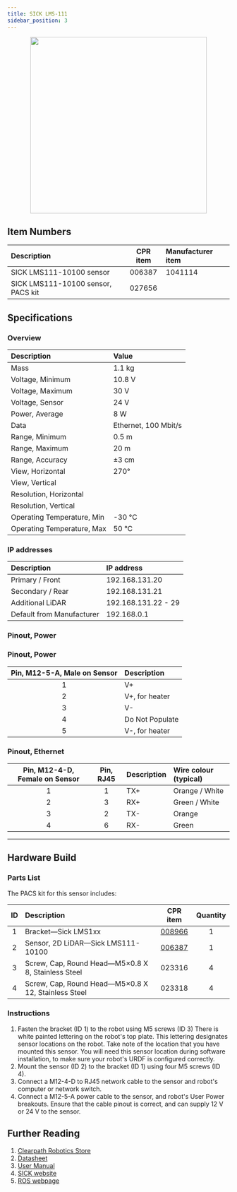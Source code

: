 ```yaml
---
title: SICK LMS-111
sidebar_position: 3
---
```



<center>
  <img
    src="/img/sensor_sick_lms111_1.jpg"
    width="400"
  />
</center>

<Safety />

## Item Numbers

| Description                        | CPR item | Manufacturer item |
| :--------------------------------- | :------: | :---------------- |
| SICK LMS111-10100 sensor           |  006387  | 1041114           |
| SICK LMS111-10100 sensor, PACS kit |  027656  |                   |

## Specifications

### Overview

| Description                | Value                |
| :------------------------- | :------------------- |
| Mass                       | 1.1 kg               |
| Voltage, Minimum           | 10.8 V               |
| Voltage, Maximum           | 30 V                 |
| Voltage, Sensor            | 24 V                 |
| Power, Average             | 8 W                  |
| Data                       | Ethernet, 100 Mbit/s |
| Range, Minimum             | 0.5 m                |
| Range, Maximum             | 20 m                 |
| Range, Accuracy            | ±3 cm                |
| View, Horizontal           | 270°                 |
| View, Vertical             |                      |
| Resolution, Horizontal     |                      |
| Resolution, Vertical       |                      |
| Operating Temperature, Min | -30 °C               |
| Operating Temperature, Max | 50 °C                |

### IP addresses

| Description               | IP address          |
| :------------------------ | :------------------ |
| Primary / Front           | 192.168.131.20      |
| Secondary / Rear          | 192.168.131.21      |
| Additional LiDAR          | 192.168.131.22 - 29 |
| Default from Manufacturer | 192.168.0.1         |

### Pinout, Power

### Pinout, Power

| Pin, M12-5-A, Male on Sensor | Description     |
| :--------------------------: | :-------------- |
|              1               | V+              |
|              2               | V+, for heater  |
|              3               | V-              |
|              4               | Do Not Populate |
|              5               | V-, for heater  |

### Pinout, Ethernet

| Pin, M12-4-D, Female on Sensor | Pin, RJ45 | Description | Wire colour (typical) |
| :----------------------------: | :-------: | :---------- | :-------------------- |
|               1                |     1     | TX+         | Orange / White        |
|               2                |     3     | RX+         | Green / White         |
|               3                |     2     | TX-         | Orange                |
|               4                |     6     | RX-         | Green                 |

---

## Hardware Build

### Parts List

The PACS kit for this sensor includes:

| ID  | Description                                         |                       CPR item                       | Quantity |
| :-: | :-------------------------------------------------- | :--------------------------------------------------: | :------: |
|  1  | Bracket—Sick LMS1xx                                 |   [008966](/assets/clearpath_robotics_008966.pdf)    |    1     |
|  2  | Sensor, 2D LiDAR—Sick LMS111-10100                  | [006387](/assets/clearpath_robotics_006387-TDS1.pdf) |    1     |
|  3  | Screw, Cap, Round Head—M5×0.8 X 8, Stainless Steel  |                        023316                        |    4     |
|  4  | Screw, Cap, Round Head—M5×0.8 X 12, Stainless Steel |                        023318                        |    4     |

### Instructions

1.  Fasten the bracket (ID 1) to the robot using M5 screws (ID 3)
    There is white painted lettering on the robot's top plate.
    This lettering designates sensor locations on the robot.
    Take note of the location that you have mounted this sensor.
    You will need this sensor location during software installation, to make sure your robot's URDF is configured correctly.
2.  Mount the sensor (ID 2) to the bracket (ID 1) using four M5 screws (ID 4).
3.  Connect a M12-4-D to RJ45 network cable to the sensor and robot's computer or network switch.
4.  Connect a M12-5-A power cable to the sensor, and robot's User Power breakouts. Ensure that the cable pinout is correct, and can supply 12 V or 24 V to the sensor.

## Further Reading

1.  [Clearpath Robotics Store](https://store.clearpathrobotics.com/collections/2dlidar/products/lms111)
2.  [Datasheet](/assets/clearpath_robotics_006387-TDS1.pdf)
3.  [User Manual](/assets/clearpath_robotics_006387-TDS2.pdf)
4.  [SICK website](https://www.sick.com/ca/en/detection-and-ranging-solutions/2d-lidar-sensors/lms1xx/lms111-10100/p/p109842)
5.  [ROS webpage](http://wiki.ros.org/LMS1xx)
